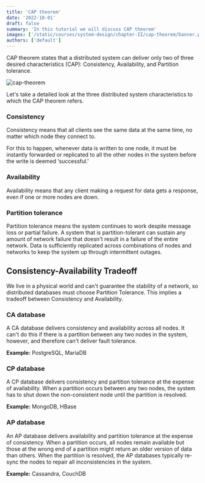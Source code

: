 ```yaml
---
title: 'CAP theorem'
date: '2022-10-01'
draft: false
summary: 'In this tutorial we will discuss CAP theorem'
images: ['/static/courses/system-design/chapter-II/cap-theorem/banner.png']
authors: ['default']
---
```


CAP theorem states that a distributed system can deliver only two of three desired characteristics (CAP): Consistency, Availability, and Partition tolerance.

![cap-theorem](/static/courses/system-design/chapter-II/cap-theorem/cap-theorem.png)

Let's take a detailed look at the three distributed system characteristics to which the CAP theorem refers.

### Consistency

Consistency means that all clients see the same data at the same time, no matter which node they connect to.

For this to happen, whenever data is written to one node, it must be instantly forwarded or replicated to all the other nodes in the system before the write is deemed ‘successful.'

### Availability

Availability means that any client making a request for data gets a response, even if one or more nodes are down.

### Partition tolerance

Partition tolerance means the system continues to work despite message loss or partial failure. A system that is partition-tolerant can sustain any amount of network failure that doesn't result in a failure of the entire network. Data is sufficiently replicated across combinations of nodes and networks to keep the system up through intermittent outages.

## Consistency-Availability Tradeoff

We live in a physical world and can't guarantee the stability of a network, so distributed databases must choose Partition Tolerance. This implies a tradeoff between Consistency and Availability.

### CA database

A CA database delivers consistency and availability across all nodes. It can't do this if there is a partition between any two nodes in the system, however, and therefore can't deliver fault tolerance.

**Example:** PostgreSQL, MariaDB

### CP database

A CP database delivers consistency and partition tolerance at the expense of availability. When a partition occurs between any two nodes, the system has to shut down the non-consistent node until the partition is resolved.

**Example:** MongoDB, HBase

### AP database

An AP database delivers availability and partition tolerance at the expense of consistency. When a partition occurs, all nodes remain available but those at the wrong end of a partition might return an older version of data than others. When the partition is resolved, the AP databases typically re-sync the nodes to repair all inconsistencies in the system.

**Example:** Cassandra, CouchDB
